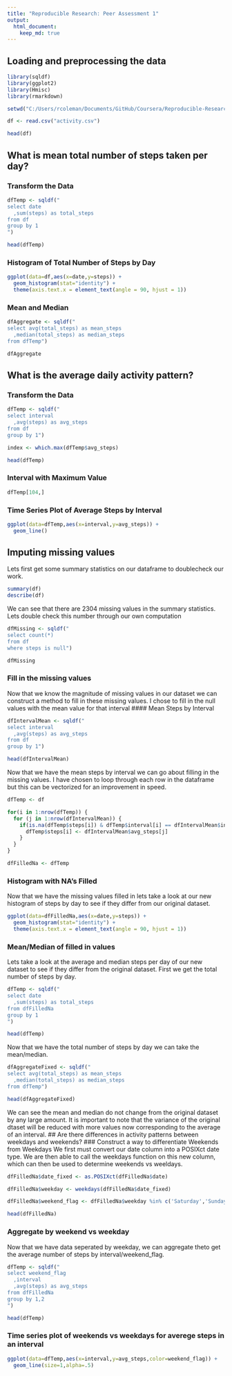```yaml
---
title: "Reproducible Research: Peer Assessment 1"
output: 
  html_document:
    keep_md: true
---
```



## Loading and preprocessing the data
```r
library(sqldf)
library(ggplot2)
library(Hmisc)
library(rmarkdown)

setwd("C:/Users/rcoleman/Documents/GitHub/Coursera/Reproducible-Research/RepData_PeerAssessment1")

df <- read.csv("activity.csv")

head(df)
```
## What is mean total number of steps taken per day?
### Transform the Data
```r
dfTemp <- sqldf("
select date
  ,sum(steps) as total_steps
from df
group by 1
")

head(dfTemp)
```
### Histogram of Total Number of Steps by Day
```r
ggplot(data=df,aes(x=date,y=steps)) +
  geom_histogram(stat="identity") +
  theme(axis.text.x = element_text(angle = 90, hjust = 1))
```
### Mean and Median
```r
dfAggregate <- sqldf("
select avg(total_steps) as mean_steps
  ,median(total_steps) as median_steps
from dfTemp")

dfAggregate
```
## What is the average daily activity pattern?
### Transform the Data
```r
dfTemp <- sqldf("
select interval
  ,avg(steps) as avg_steps
from df
group by 1")

index <- which.max(dfTemp$avg_steps)

head(dfTemp)
```
### Interval with Maximum Value
```r
dfTemp[104,]
```
### Time Series Plot of Average Steps by Interval
```r
ggplot(data=dfTemp,aes(x=interval,y=avg_steps)) +
  geom_line()
```
## Imputing missing values
Lets first get some summary statistics on our dataframe to doublecheck our work.
```r
summary(df)
describe(df)
```
We can see that there are 2304 missing values in the summary statistics. Lets double check this number through our own computation
```r
dfMissing <- sqldf("
select count(*)
from df
where steps is null")

dfMissing
```
### Fill in the missing values
Now that we know the magnitude of missing values in our dataset we can construct a method to fill in these missing values. I chose to fill in the null values with the mean value for that interval
#### Mean Steps by Interval
```r
dfIntervalMean <- sqldf("
select interval
  ,avg(steps) as avg_steps
from df
group by 1")

head(dfIntervalMean)
```
Now that we have the mean steps by interval we can go about filling in the missing values. I have chosen to loop through each row in the dataframe but this can be vectorized for an improvement in speed.
```r
dfTemp <- df

for(i in 1:nrow(dfTemp)) {
  for (j in 1:nrow(dfIntervalMean)) {
    if(is.na(dfTemp$steps[i]) & dfTemp$interval[i] == dfIntervalMean$interval[j]) {
      dfTemp$steps[i] <- dfIntervalMean$avg_steps[j]
    }
  }
}

dfFilledNa <- dfTemp
```
### Histogram with NA's Filled
Now that we have the missing values filled in lets take a look at our new histogram of steps by day to see if they differ from our original dataset.
```r
ggplot(data=dfFilledNa,aes(x=date,y=steps)) +
  geom_histogram(stat="identity") +
  theme(axis.text.x = element_text(angle = 90, hjust = 1))
```
### Mean/Median of filled in values
Lets take a look at the average and median steps per day of our new dataset to see if they differ from the original dataset. First we get the total number of steps by day.
```r
dfTemp <- sqldf("
select date
  ,sum(steps) as total_steps
from dfFilledNa
group by 1
")

head(dfTemp)
```
Now that we have the total number of steps by day we can take the mean/median.
```r
dfAggregateFixed <- sqldf("
select avg(total_steps) as mean_steps
  ,median(total_steps) as median_steps
from dfTemp")

head(dfAggregateFixed)
```
We can see the mean and median do not change from the original dataset by any large amount. It is important to note that the variance of the original dtaset will be reduced with more values now corresponding to the average of an interval.
## Are there differences in activity patterns between weekdays and weekends?
### Construct a way to differentiate Weekends from Weekdays
We first must convert our date column into a POSIXct date type. We are then able to call the weekdays function on this new column, which can then be used to determine weekends vs weeldays.
```r
dfFilledNa$date_fixed <- as.POSIXct(dfFilledNa$date)

dfFilledNa$weekday <- weekdays(dfFilledNa$date_fixed)

dfFilledNa$weekend_flag <- dfFilledNa$weekday %in% c('Saturday','Sunday')

head(dfFilledNa)
```
### Aggregate by weekend vs weekday
Now that we have data seperated by weekday, we can aggregate theto get the average number of steps by interval/weekend_flag.
```r
dfTemp <- sqldf("
select weekend_flag
  ,interval
  ,avg(steps) as avg_steps
from dfFilledNa
group by 1,2
")

head(dfTemp)
```

### Time series plot of weekends vs weekdays for averege steps in an interval
```r
ggplot(data=dfTemp,aes(x=interval,y=avg_steps,color=weekend_flag)) +
  geom_line(size=1,alpha=.5)
```
